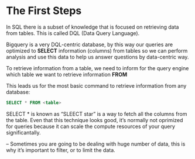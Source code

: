 # The First Steps

In SQL there is a subset of knowledge that is focused on retrieving data from tables. This is called DQL (Data Query Language). 

Bigquery is a very DQL-centric database, by this way our queries are optimized to **SELECT** information (columns) from tables so we can perform analysis and use this data to help us answer questions by data-centric way.

To retrieve information from a table, we need to inform for the query engine which table we want to retrieve information **FROM**

This leads us for the most basic command to retrieve information from any database:

```sql
SELECT * FROM <table>
```

SELECT * is known as "SLEECT star" is a way to fetch all the columns from the table. Even that this technique looks good, it's normally not oprimized for queries because it can scale the compute resources of your query significantally.

-- Sometimes you are going to be dealing with huge number of data, this is why it's important to filter, or to limit the data.